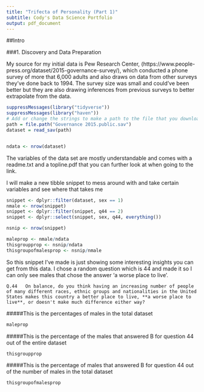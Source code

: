 ```yaml
---
title: "Trifecta of Personality (Part 1)"
subtitle: Cody's Data Science Portfolio
output: pdf_document
---
```


##Intro

###1. Discovery and Data Preparation

My source for my initial data is Pew Research Center, (https://www.people-press.org/dataset/2015-governance-survey/), which conducted a phone survey of more that 6,000 adults and also draws on data from other surveys they've done back to 1994.
The survey size was small and could've been better but they are also drawing inferences from previous surveys to better extrapolate from the data.

```r

suppressMessages(library("tidyverse"))
suppressMessages(library("haven"))
# Add or change the strings to make a path to the file that you downloaded
path = file.path("Governance 2015.public.sav")
dataset = read_sav(path)


ndata <- nrow(dataset)

```

The variables of the data set are mostly understandable and comes with a readme.txt and a topline.pdf that you can further look at when going to the link.

I will make a new tibble snippet to mess around with and take certain variables and see where that takes me


```r

snippet <- dplyr::filter(dataset, sex == 1)
nmale <- nrow(snippet)
snippet <- dplyr::filter(snippet, q44 == 2)
snippet <- dplyr::select(snippet, sex, q44, everything())

nsnip <- nrow(snippet)

maleprop <- nmale/ndata
thisgroupprop <- nsnip/ndata
thisgroupofmalesprop <- nsnip/nmale

```

So this snippet I've made is just showing some interesting insights you can get from this data. I chose a random question which is 44 and made it so I can only see males that chose the answer 'a worse place to live'.

`Q.44	On balance, do you think having an increasing number of people of many different races, ethnic groups and nationalities in the United States makes this country a better place to live, **a worse place to live**, or doesn't make much difference either way? `



#####This is the percentages of males in the total dataset

```r
maleprop
```

#####This is the percentage of the males that answered B for question 44 out of the entire dataset

```r
thisgroupprop
```

#####This is the percentage of males that answered B for question 44 out of the number of males in the total dataset

```r
thisgroupofmalesprop
```
